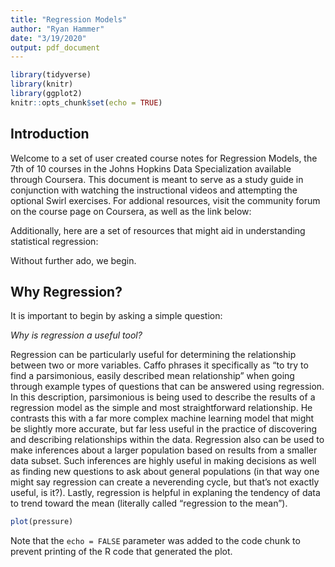 ```yaml
---
title: "Regression Models"
author: "Ryan Hammer"
date: "3/19/2020"
output: pdf_document
---
```


```r
library(tidyverse)
library(knitr)
library(ggplot2)
knitr::opts_chunk$set(echo = TRUE)
```

## Introduction

Welcome to a set of user created course notes for Regression Models, the 7th of 10 courses in the Johns Hopkins Data Specialization available through Coursera. This document is meant to serve as a study guide in conjunction with watching the instructional videos and attempting the optional Swirl exercises.
For addional resources, visit the community forum on the course page on Coursera, as well as the link below:



Additionally, here are a set of resources that might aid in understanding statistical regression:


Without further ado, we begin.

## Why Regression?

It is important to begin by asking a simple question:

*Why is regression a useful tool?*

Regression can be particularly useful for determining the relationship between two or more variables. Caffo phrases it specifically as "to try to find a parsimonious, easily described mean relationship" when going through example types of questions that can be answered using regression. In this description, parsimonious is being used to describe the results of a regression model as the simple and most straightforward relationship. He contrasts this with a far more complex machine learning model that might be slightly more accurate, but far less useful in the practice of discovering and describing relationships within the data.
Regression also can be used to make inferences about a larger population based on results from a smaller data subset. Such inferences are highly useful in making decisions as well as finding new questions to ask about general populations (in that way one might say regression can create a neverending cycle, but that's not exactly useful, is it?). Lastly, regression is helpful in explaning the tendency of data to trend toward the mean (literally called "regression to the mean").



```r
plot(pressure)
```

Note that the `echo = FALSE` parameter was added to the code chunk to prevent printing of the R code that generated the plot.
